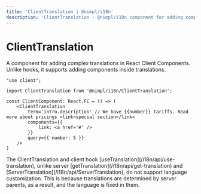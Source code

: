 ```yaml
---
title: 'ClientTranslation | @nimpl/i18n'
description: 'ClientTranslation - @nimpl/i18n component for adding complex translations in React Client Components'
---
```



# ClientTranslation

A component for adding complex translations in React Client Components. Unlike hooks, it supports adding components inside translations.

```tsx
"use client";

import ClientTranslation from '@nimpl/i18n/ClientTranslation';

const ClientComponent: React.FC = () => (
    <ClientTranslation
        term='intro.description' // We have {{number}} tariffs. Read more about pricings <link>special section</link>
        components={{
            link: <a href='#' />
        }}
        query={{ number: 5 }}
    />
)
```

<Hint>
The ClientTranslation and client hook [useTranslation](/i18n/api/use-translation), unlike server [getTranslation](/i18n/api/get-translation) and [ServerTranslation](/i18n/api/ServerTranslation), do not support language customization. 
This is because translations are determined by server parents, as a result, and the language is fixed in them.
</Hint>
